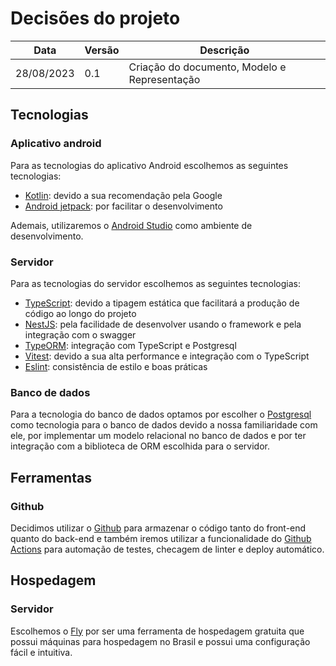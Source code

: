 # Decisões do projeto

| Data       | Versão       | Descrição                                    | 
|------------|--------------|----------------------------------------------|
| 28/08/2023 | 0.1          | Criação do documento, Modelo e Representação |


## Tecnologias

### Aplicativo android

Para as tecnologias do aplicativo Android escolhemos as seguintes tecnologias:

- [Kotlin](https://kotlinlang.org/): devido a sua recomendação pela Google
- [Android jetpack](https://developer.android.com/jetpack): por facilitar o desenvolvimento

Ademais, utilizaremos o [Android Studio](https://developer.android.com/studio) como ambiente de desenvolvimento.

### Servidor

Para as tecnologias do servidor escolhemos as seguintes tecnologias:

- [TypeScript](https://www.typescriptlang.org/): devido a tipagem estática que facilitará a produção de código ao longo do projeto
- [NestJS](https://nestjs.com/): pela facilidade de desenvolver usando o framework e pela integração com o swagger
- [TypeORM](https://typeorm.io/): integração com TypeScript e Postgresql
- [Vitest](https://vitest.dev/): devido a sua alta performance e integração com o TypeScript
- [Eslint](https://eslint.org/): consistência de estilo e boas práticas

### Banco de dados

Para a tecnologia do banco de dados optamos por escolher o [Postgresql](https://www.postgresql.org/) como tecnologia para o banco de dados devido a nossa familiaridade com ele, por implementar um modelo relacional no banco de dados e por ter integração com a biblioteca de ORM escolhida para o servidor.

## Ferramentas

### Github

Decidimos utilizar o [Github](https://github.com/) para armazenar o código tanto do front-end quanto do back-end e também iremos utilizar a funcionalidade do [Github Actions](https://github.com/features/actions) para automação de testes, checagem de linter e deploy automático.

## Hospedagem

### Servidor

Escolhemos o [Fly](https://fly.io/) por ser uma ferramenta de hospedagem gratuita que possui máquinas para hospedagem no Brasil e possui uma configuração fácil e intuitiva.
